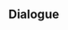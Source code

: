 {{Genius Invokation TCG Stage
|type         = Serious Showdown
|character    = Diona
|group        = Invitation Board
|requirement  = 7
|introduction = "How did you get this good in such a short time... Hehe. Well then, I suppose I should show you what I'm really made of, too!"<br />{{Color|bp|Special Rule: "Diona" starts with the Talent Card "Shaken, Not Purred" equipped.}}
|objective_1  = Achieve victory
|reward_1     = Lucky Coin*1000
|lineup       = Diona;Ningguang;Bennett
|action       = Shaken, Not Purred;Broken Rime's Echo;Sacrificial Bow;Lucky Dog's Silver Circlet;Instructor's Cap;Tubby;Liyue Harbor Wharf;Dawn Winery;Wangshu Inn;Favonius Cathedral;Knights of Favonius Library;Toss-Up;Mushroom Pizza;Mondstadt Hash Brown;Strategize;Shaken, Not Purred;Broken Rime's Echo;Sacrificial Bow;Lucky Dog's Silver Circlet;Instructor's Cap;Tubby;Liyue Harbor Wharf;Dawn Winery;Wangshu Inn;Favonius Cathedral;Knights of Favonius Library;Toss-Up;Mushroom Pizza;Mondstadt Hash Brown;Strategize
}}

==Dialogue==
{{Transclude|Genius Invokation TCG/Stage/Diona|Serious Showdown}}